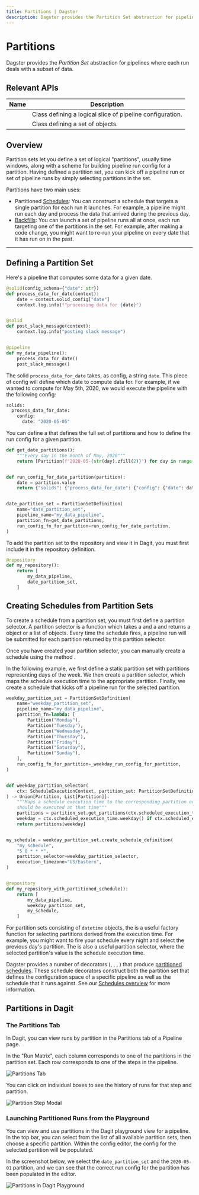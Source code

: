 ```yaml
---
title: Partitions | Dagster
description: Dagster provides the Partition Set abstraction for pipelines where each run deals with a subset of data.
---
```


# Partitions

Dagster provides the _Partition Set_ abstraction for pipelines where each run deals with a subset of data.

## Relevant APIs

| Name                                         | Description                                                      |
| -------------------------------------------- | ---------------------------------------------------------------- |
| <PyObject object="Partition" />              | Class defining a logical slice of pipeline configuration.        |
| <PyObject object="PartitionSetDefinition" /> | Class defining a set of <PyObject object="Partition" /> objects. |

## Overview

Partition sets let you define a set of logical "partitions", usually time windows, along with a scheme for building pipeline run config for a partition. Having defined a partition set, you can kick off a pipeline run or set of pipeline runs by simply selecting partitions in the set.

Partitions have two main uses:

- Partitioned [Schedules](/concepts/partitions-schedules-sensors/schedules): You can construct a schedule that targets a single partition for each run it launches. For example, a pipeline might run each day and process the data that arrived during the previous day.
- [Backfills](/concepts/partitions-schedules-sensors/backfills): You can launch a set of pipeline runs all at once, each run targeting one of the partitions in the set. For example, after making a code change, you might want to re-run your pipeline on every date that it has run on in the past.

---

## Defining a Partition Set

Here's a pipeline that computes some data for a given date.

```python file=/concepts/partitions_schedules_sensors/pipeline.py startafter=start_pipeline_marker_1 endbefore=end_pipeline_marker_1
@solid(config_schema={"date": str})
def process_data_for_date(context):
    date = context.solid_config["date"]
    context.log.info(f"processing data for {date}")


@solid
def post_slack_message(context):
    context.log.info("posting slack message")


@pipeline
def my_data_pipeline():
    process_data_for_date()
    post_slack_message()
```

The solid `process_data_for_date` takes, as config, a string `date`. This piece of config will define which date to compute data for. For example, if we wanted to compute for May 5th, 2020, we would execute the pipeline with the following config:

```python file=/concepts/partitions_schedules_sensors/config.yaml
solids:
  process_data_for_date:
    config:
      date: "2020-05-05"
```

You can define a <PyObject module="dagster" object="PartitionSetDefinition"/> that defines the full set of partitions and how to define the run config for a given partition.

```python file=/concepts/partitions_schedules_sensors/partition_definition.py startafter=start_def endbefore=end_def
def get_date_partitions():
    """Every day in the month of May, 2020"""
    return [Partition(f"2020-05-{str(day).zfill(2)}") for day in range(1, 32)]


def run_config_for_date_partition(partition):
    date = partition.value
    return {"solids": {"process_data_for_date": {"config": {"date": date}}}}


date_partition_set = PartitionSetDefinition(
    name="date_partition_set",
    pipeline_name="my_data_pipeline",
    partition_fn=get_date_partitions,
    run_config_fn_for_partition=run_config_for_date_partition,
)
```

To add the partition set to the repository and view it in Dagit, you must first include it in the repository definition.

```python file=/concepts/partitions_schedules_sensors/partition_definition.py startafter=start_repo_includ endbefore=end_repo_include
@repository
def my_repository():
    return [
        my_data_pipeline,
        date_partition_set,
    ]
```

## Creating Schedules from Partition Sets

To create a schedule from a partition set, you must first define a partition selector. A partition selector is a function which takes a <PyObject object="ScheduleExecutionContext" /> and a <PyObject object="PartitionSetDefinition" /> and returns a <PyObject object="Partition" /> object or a list of <PyObject object="Partition" /> objects. Every time the schedule fires, a pipeline run will be submitted for each partition returned by this partition selector.

Once you have created your partition selector, you can manually create a schedule using the method <PyObject object="PartitionSetDefinition" method="create_schedule_definition" />.

In the following example, we first define a static partition set with partitions representing days of the week. We then create a partition selector, which maps the schedule execution time to the appropriate partition. Finally, we create a schedule that kicks off a pipeline run for the selected partition.

```python file=/concepts/partitions_schedules_sensors/partition_definition.py startafter=start_manual_partition_schedule endbefore=end_manual_partition_schedule
weekday_partition_set = PartitionSetDefinition(
    name="weekday_partition_set",
    pipeline_name="my_data_pipeline",
    partition_fn=lambda: [
        Partition("Monday"),
        Partition("Tuesday"),
        Partition("Wednesday"),
        Partition("Thursday"),
        Partition("Friday"),
        Partition("Saturday"),
        Partition("Sunday"),
    ],
    run_config_fn_for_partition=_weekday_run_config_for_partition,
)


def weekday_partition_selector(
    ctx: ScheduleExecutionContext, partition_set: PartitionSetDefinition
) -> Union[Partition, List[Partition]]:
    """Maps a schedule execution time to the corresponding partition or list of partitions that
    should be executed at that time"""
    partitions = partition_set.get_partitions(ctx.scheduled_execution_time)
    weekday = ctx.scheduled_execution_time.weekday() if ctx.scheduled_execution_time else 0
    return partitions[weekday]


my_schedule = weekday_partition_set.create_schedule_definition(
    "my_schedule",
    "5 0 * * *",
    partition_selector=weekday_partition_selector,
    execution_timezone="US/Eastern",
)


@repository
def my_repository_with_partitioned_schedule():
    return [
        my_data_pipeline,
        weekday_partition_set,
        my_schedule,
    ]
```

For partition sets consisting of `datetime` objects, the <PyObject object="create_offset_partition_selector" /> is a useful factory function for selecting partitions derived from the execution time. For example, you might want to fire your schedule every night and select the previous day's partition. The <PyObject object="identity_partition_selector" /> is also a useful partition selector, where the selected partition's value is the schedule execution time.

Dagster provides a number of decorators (<PyObject object="hourly_schedule" decorator />, <PyObject object="daily_schedule" decorator />, <PyObject object="weekly_schedule" decorator />, <PyObject object="monthly_schedule" decorator />) that produce [partitioned schedules](/concepts/partitions-schedules-sensors/schedules#partition-based-schedules). These schedule decorators construct both the partition set that defines the configuration space of a specific pipeline as well as the schedule that it runs against. See our [Schedules overview](/concepts/partitions-schedules-sensors/schedules) for more information.

## Partitions in Dagit

### The Partitions Tab

In Dagit, you can view runs by partition in the Partitions tab of a Pipeline page.

In the "Run Matrix", each column corresponds to one of the partitions in the partition set. Each row corresponds to one of the steps in the pipeline.

<!-- This was generated with:
    * `dagit -f repo.py` inside docs_snippet/concepts/partitions_schedules_sensors/ directory
    * Navigating to the partitions page for `my_data_pipeline`
-->

<Image
alt="Partitions Tab"
src="/images/concepts/partitions-schedules-sensors/partitions-page.png"
width={3808}
height={2414}
/>

You can click on individual boxes to see the history of runs for that step and partition.

<Image
alt="Partition Step Modal"
src="/images/concepts/partitions-schedules-sensors/partitions-step-modal.png"
width={3808}
height={2414}
/>

### Launching Partitioned Runs from the Playground

You can view and use partitions in the Dagit playground view for a pipeline. In the top bar, you can select from the list of all available partition sets, then choose a specific partition. Within the config editor, the config for the selected partition will be populated.

In the screenshot below, we select the `date_partition_set` and the `2020-05-01` partition, and we can see that the correct run config for the partition has been populated in the editor.

<Image
alt="Partitions in Dagit Playground"
src="/images/concepts/partitions-schedules-sensors/partitions-playground.png"
width={3808}
height={2414}
/>
